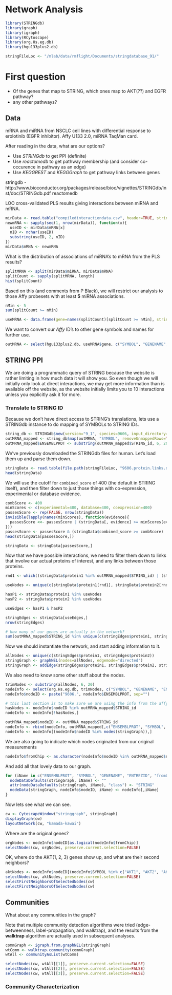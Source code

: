 # Network Analysis

```r
library(STRINGdb)
library(graph)
library(igraph)
library(RCytoscape)
library(org.Hs.eg.db)
library(hgu133plus2.db)

stringFileLoc <- "/mlab/data/rmflight/Documents/stringdatabase_91/"
```


# First question

* Of the genes that map to STRING, which ones map to AKT(??) and EGFR pathway? 
* any other pathways?

## Data

mRNA and miRNA from NSCLC cell lines with differential response to erolotinib (EGFR inhibitor). Affy U133 2.0, miRNA TaqMan card.

After reading in the data, what are our options?

* Use *STRINGdb* to get PPI (definite)
* Use *reactomedb* to get pathway membership (and consider co-occurence in pathway as an edge)
* Use *KEGGREST* and *KEGGGraph* to get pathway links between genes

stringdb - http://www.bioconductor.org/packages/release/bioc/vignettes/STRINGdb/inst/doc/STRINGdb.pdf
reactomedb

LOO cross-validated PLS results giving interactions between miRNA and mRNA.

```r
mirData <- read.table("compiledinteractiondata.csv", header=TRUE, stringsAsFactors=FALSE, sep=",")
newmRNA <- sapply(seq(1, nrow(mirData)), function(x){
  useID <- mirData$mRNA[x]
  nID <- nchar(useID)
  substring(useID, 2, nID)
})
mirData$mRNA <- newmRNA
```

What is the distribution of associations of miRNA's to mRNA from the PLS results?

```r
splitMRNA <- split(mirData$miRNA, mirData$mRNA)
splitCount <- sapply(splitMRNA, length)
hist(splitCount)
```

Based on this (and comments from P Black), we will restrict our analysis to those Affy probesets with at least **5** miRNA associations.

```r
nMin <- 5
sum(splitCount >= nMin)

useMRNA <- data.frame(gene=names(splitCount)[splitCount >= nMin], stringsAsFactors=FALSE)
```

We want to convert our *Affy* ID's to other gene symbols and names for further use.

```r
outMRNA <- select(hgu133plus2.db, useMRNA$gene, c("SYMBOL", "GENENAME", "ENTREZID"), "PROBEID")
```

## STRING PPI

We are doing a programmatic query of STRING because the website is rather limiting in how much data it will show you. So even though we will initially only look at direct interactions, we may get more information than is available off the website, as the website initially limits you to 10 interactions unless you explicitly ask it for more.

### Translate to STRING ID

Because we don't have direct access to STRING's translations, lets use a STRINGdb instance to do mapping of SYMBOLs to STRING IDs.

```r
string_db <- STRINGdb$new(version="9_1", species=9606, input_directory=stringFileLoc)
outMRNA_mapped <- string_db$map(outMRNA, "SYMBOL", removeUnmappedRows=TRUE)
outMRNA_mapped$ENSEMBLPROT <- substring(outMRNA_mapped$STRING_id, 6, 20)
```

We've previously downloaded the STRINGdb files for human. Let's load them up and parse them down.

```r
stringData <- read.table(file.path(stringFileLoc, "9606.protein.links.detailed.v9.1.txt"), header=TRUE, sep=" ", stringsAsFactors=FALSE)
head(stringData)
```

We will use the cutoff for `combined_score` of 400 (the default in STRING itself), and then filter down to just those things with co-expression, experimental or database evidence.

```r
combScore <- 400
minScores <- c(experimental=400, database=400, coexpression=400)
passesScore <- rep(FALSE, nrow(stringData))
invisible(lapply(names(minScores), function(evidence){
  passesScore <<- passesScore | (stringData[, evidence] >= minScores[evidence])
}))
passesScore <- passesScore & (stringData$combined_score >= combScore)
head(stringData[passesScore,])
```

```r
stringData <- stringData[passesScore,]
```

Now that we have possible interactions, we need to filter them down to links that involve our actual proteins of interest, and any links between those proteins.

```r
rnd1 <- which((stringData$protein1 %in% outMRNA_mapped$STRING_id) | (stringData$protein2 %in% outMRNA_mapped$STRING_id))

useNodes <- unique(c(stringData$protein1[rnd1], stringData$protein2[rnd1]))

hasP1 <- stringData$protein1 %in% useNodes
hasP2 <- stringData$protein2 %in% useNodes

useEdges <- hasP1 & hasP2

stringEdges <- stringData[useEdges,]
nrow(stringEdges)

# how many of our genes are actually in the network?
sum(outMRNA_mapped$STRING_id %in% unique(c(stringEdges$protein1, stringEdges$protein2)))
```

Now we should instantiate the network, and start adding information to it.

```r
allNodes <- unique(c(stringEdges$protein1, stringEdges$protein2))
stringGraph <- graphNEL(nodes=allNodes, edgemode="directed")
stringGraph <- addEdge(stringEdges$protein1, stringEdges$protein2, stringGraph)
```

We also need to know some other stuff about the nodes.

```r
trimNodes <- substring(allNodes, 6, 20)
nodeInfo <- select(org.Hs.eg.db, trimNodes, c("SYMBOL", "GENENAME", "ENTREZID"), keytype="ENSEMBLPROT")
nodeInfo$nodeID <- paste("9606.", nodeInfo$ENSEMBLPROT, sep="")

# this last section is to make sure we are using the info from the affy chip for those nodes we already had.
hasNodes <- nodeInfo$nodeID %in% outMRNA_mapped$STRING_id
nodeInfo <- nodeInfo[!hasNodes,]

outMRNA_mapped$nodeID <- outMRNA_mapped$STRING_id
nodeInfo <- rbind(nodeInfo, outMRNA_mapped[,c("ENSEMBLPROT", "SYMBOL", "GENENAME", "ENTREZID", "nodeID")])
nodeInfo <- nodeInfo[(nodeInfo$nodeID %in% nodes(stringGraph)),]
```

We are also going to indicate which nodes originated from our original measurements

```r
nodeInfo$fromChip <- as.character(nodeInfo$nodeID %in% outMRNA_mapped$nodeID)
```

And add all that lovely data to our graph.

```r
for (iName in c("ENSEMBLPROT", "SYMBOL", "GENENAME", "ENTREZID", "fromChip")){
  nodeDataDefaults(stringGraph, iName) <- ""
  attr(nodeDataDefaults(stringGraph, iName), "class") <- "STRING"
  nodeData(stringGraph, nodeInfo$nodeID, iName) <- nodeInfo[,iName]
}
```

Now lets see what we can see.

```r
cw <- CytoscapeWindow("stringgraph", stringGraph)
displayGraph(cw)
layoutNetwork(cw, "kamada-kawai")
```

Where are the original genes?

```r
orgNodes <- nodeInfo$nodeID[as.logical(nodeInfo$fromChip)]
selectNodes(cw, orgNodes, preserve.current.selection=FALSE)
```

OK, where do the AKT(1, 2, 3) genes show up, and what are their second neighbors?

```r
aktNodes <- nodeInfo$nodeID[(nodeInfo$SYMBOL %in% c("AKT1", "AKT2", "AKT3"))]
selectNodes(cw, aktNodes, preserve.current.selection=FALSE)
selectFirstNeighborsOfSelectedNodes(cw)
selectFirstNeighborsOfSelectedNodes(cw)
```


## Communities

What about any communities in the graph? 

Note that multiple community detection algorithms were tried (edge-betweenness, label-propagation, and walktrap), and the results from the **walktrap** algorithm are actually used in subsequent analyses.

```r
commGraph <- igraph.from.graphNEL(stringGraph)
wtComm <- walktrap.community(commGraph)
wtAll <- communityAsList(wtComm)
```

```r
selectNodes(cw, wtAll[[1]], preserve.current.selection=FALSE)
selectNodes(cw, wtAll[[2]], preserve.current.selection=FALSE)
selectNodes(cw, wtAll[[3]], preserve.current.selection=FALSE)
```

### Community Characterization